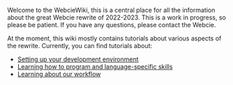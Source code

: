 Welcome to the WebcieWiki, this is a central place for all the information about the great Webcie rewrite of 2022-2023. This is a work in progress, so please be patient. If you have any questions, please contact the Webcie.

At the moment, this wiki mostly contains tutorials about various aspects of the rewrite. Currently, you can find tutorials about:

- [Setting up your development environment](/setup)
- [Learning how to program and language-specific skills](/learning)
- [Learning about our workflow](/workflow)
